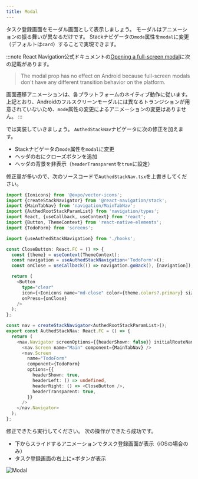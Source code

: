 ```yaml
---
title: Modal
---
```


タスク登録画面をモーダル画面として表示しましょう。
モーダルはアニメーションの振る舞いが異なるだけです。
Stackナビゲータの`mode`属性を`modal`に変更（デフォルトは`card`）することで実現できます。

:::note
React Navigation公式ドキュメントの[Opening a full-screen modal](https://reactnavigation.org/docs/modal/)に次の記載があります。
> The modal prop has no effect on Android because full-screen modals don't have any different transition behavior on the platform.

画面遷移アニメーションは、各プラットフォームのネイティブ動作に従います。
上記とおり、Androidのフルスクリーンモーダルには異なるトランジションが用意されていないため、`mode`属性の変更によるアニメーションの変更はありません。
:::

では実装していきましょう。
`AuthedStackNav`ナビゲータに次の修正を加えます。

- Stackナビゲータの`mode`属性を`modal`に変更
- ヘッダの右にクローズボタンを追加
- ヘッダの背景を非表示（`headerTransparent`を`true`に設定）

修正量が多いので、次のソースコードで`AuthedStackNav.tsx`を上書きしてください。

```typescript jsx title="/src/navigation/AuthedStackNav.tsx"
import {Ionicons} from '@expo/vector-icons';
import {createStackNavigator} from '@react-navigation/stack';
import {MainTabNav} from 'navigation/MainTabNav';
import {AuthedRootStackParamList} from 'navigation/types';
import React, {useCallback, useContext} from 'react';
import {Button, ThemeContext} from 'react-native-elements';
import {TodoForm} from 'screens';

import {useAuthedStackNavigation} from './hooks';

const CloseButton: React.FC = () => {
  const {theme} = useContext(ThemeContext);
  const navigation = useAuthedStackNavigation<'TodoForm'>();
  const onClose = useCallback(() => navigation.goBack(), [navigation]);

  return (
    <Button
      type="clear"
      icon={<Ionicons name="md-close" color={theme.colors?.primary} size={30} />}
      onPress={onClose}
    />
  );
};

const nav = createStackNavigator<AuthedRootStackParamList>();
export const AuthedStackNav: React.FC = () => {
  return (
    <nav.Navigator screenOptions={{headerShown: false}} initialRouteName="Main" mode="modal">
      <nav.Screen name="Main" component={MainTabNav} />
      <nav.Screen
        name="TodoForm"
        component={TodoForm}
        options={{
          headerShown: true,
          headerLeft: () => undefined,
          headerRight: () => <CloseButton />,
          headerTransparent: true,
        }}
      />
    </nav.Navigator>
  );
};
```

修正できたら実行してください。
次の操作ができたら成功です。

- 下からスライドするアニメーションでタスク登録画面が表示（iOSの場合のみ）
- タスク登録画面の右上に×ボタンが表示

![Modal](modal.png)
